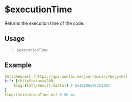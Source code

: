 # $executionTime
Returns the execution time of the code.

## Usage
> `$executionTime`

## Example
```yaml
$httpRequest:[https://api.munlai.me/json/binary?body=hi]
$if: [$httpStatus==200;
    $log:[$httpResult:[data]] # 0110100001101001
]
$log:[$executionTime ms] # 90 ms
```